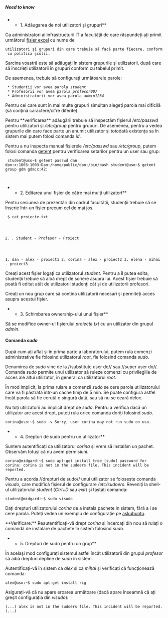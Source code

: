 ===== Need to know =====

**1. Adăugarea de noi utilizatori și grupuri**

Ca administratori ai infrastructurii IT a facultății de care răspundeți ați primit următorul [[https://docs.google.com/spreadsheets/d/15LxIrhz0JTdLgWJqyHwj4hfVOg_uW6TyRnUbKqEtB8Y/edit#gid=0|fișier excel]] cu nume de
 utilizatori și grupuri din care trebuie să facă parte fiecare, conform cu politica școlii.

Sarcina voastră este să adăugați în sistem grupurile și utilizatorii, după care să înscrieți utilizatorii în grupuri conform cu tabelul primit.

De asemenea, trebuie să configurați următoarele parole:
  * Studenții vor avea parola ''student''
  * Profesorii vor avea parola ''profesor007''
  * Administratorii vor avea parola ''admin1234''

Pentru cei care sunt în mai multe grupuri simultan alegeți parola mai dificilă (să conțină caractere/cifre diferite).

<note>Pentru **verificarea** adăugării trebuie să inspectăm fișierul ''/etc/passwd'' pentru utilizatori și ''/etc/group'' pentru grupuri. De asemenea, pentru a vedea grupurile din care face parte un anumit utilizator și totodată existența sa în sistem mai putem folosi comanda ''id''.

Pentru a nu inspecta manual fișierele ''/etc/passwd'' sau ''/etc/group'', putem folosi comanda [[http://man7.org/linux/man-pages/man1/getent.1.html|getent]] pentru verificarea setarilor pentru un user sau grup:

<code bash>
student@uso~$ getent passwd dan
dan:x:1003:1003:Dan:/home/public/dan:/bin/bash
student@uso~$ getent group gdm
gdm:x:42:

</code>
</note>

**2. Editarea unui fișier de către mai mulți utilizatori**

Pentru sesiunea de prezentări din cadrul facultății, studenții trebuie să se înscrie într-un fișier precum cel de mai jos.

<code bash>
$ cat proiecte.txt
#. Student - Profesor - Proiect
1. dan - alex - proiect1
2. corina - alex - proiect2
3. elena - mihai - proiect3
</code>

Creați acest fișier logați ca utilizatorul ''student''. Pentru a îl putea edita, studenții trebuie să aibă drept de scriere asupra lui.
Acest fișier trebuie să poată fi editat atât de utilizatorii studenți cât și de utilizatorii profesori.

Creați un nou grup care să conțina utilizatorii necesari și permiteți acces asupra acestui fișier.

**3. Schimbarea ownership-ului unui fișier**

Să se modifice owner-ul fișierului ''proiecte.txt'' cu un utilizator din grupul ''admin''.

==== Comanda ''sudo'' ====

După cum ați aflat și în prima parte a laboratorului, putem rula comenzi administrative fie folosind utilizatorul ''root'', fie folosind comanda ''sudo''.

Denumirea de ''sudo'' vine de la //substitute user do// sau //super user do//.
Comanda ''sudo'' permite unui utilizator să ruleze comenzi cu privilegiile de acces ale altui utilizator, în general ca utilizatorul ''root''.

În mod implicit, la prima rulare a comenzii ''sudo'' se cere parola utilizatorului care va fi păstrată intr-un cache timp de 5 min.
Se poate configura astfel încât parola să fie cerută o singură dată, sau să nu se ceară deloc.

Nu toți utilizatorii au implicit drept de ''sudo''. Pentru a verifica dacă un utilizator are acest drept, puteți rula orice comanda doriți folosind ''sudo''.

<code bash>
corina@uso:~$ sudo -v
Sorry, user corina may not run sudo on uso.
</code>


**4. Drepturi de sudo pentru un utilizator**

Suntem autentificați ca utilizatorul ''corina'' și vrem să instalăm un pachet. Observăm totuși că nu avem permisiuni.

<code bash>
corina@midgard:~$ sudo apt-get install tree
[sudo] password for corina:
corina is not in the sudoers file.  This incident will be reported.
</code>

<note tip>
Pentru a acorda //drepturi de sudo// unui utilizator se folosește comanda ''visudo'', care modifică fișierul de configurare ''/etc/sudoers''. Reveniți la shell-ul utilizatorului ''student'' (''Ctrl+D'' sau ''exit'') și tastați comanda:

<code bash>
student@midgard:~$ sudo visudo
</code>
</note>

Dați drepturi utilizatorului ''corina'' de a instala pachete in sistem, fără a i se cere parola. Puteți vedea un exemplu de configurație pe [[http://askubuntu.com/questions/139723/sudo-does-not-ask-for-password|askubuntu]].

<note>**Verificare:** Reautentificați-vă drept ''corina'' și încercați din nou să rulați o comandă de instalare de pachete în sistem folosind ''sudo''.</note>

**5. Drepturi de sudo pentru un grup**

În același mod configurați sistemul astfel încât utilizatorii din grupul ''profesor'' să aibă drepturi depline de ''sudo'' în sistem.

Autentificați-vă în sistem ca ''alex'' și ca ''mihai'' și verificați că funcționează comanda:

<code bash>
alex@uso:~$ sudo apt-get install rig
</code>

Asigurați-vă că nu apare eroarea următoare (dacă apare înseamnă că ați greșit configurația din ''visudo''):

<code bash>
(...)
alex is not in the sudoers file. This incident will be reported.
(...)
</code>

